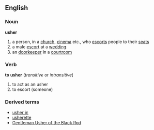 ==English==
===Noun===
'''usher'''
# a person, in a [[church]], [[cinema]] etc., who [[escort]]s people to their [[seat]]s
# a male [[escort]] at a [[wedding]]
# an [[doorkeeper]] in a [[courtroom]]
===Verb===
'''to usher'''  (''transitive'' or ''intransitive'')
# to act as an usher
# to escort (someone)
===Derived terms===
*[[usher in]]
*[[usherette]]
*[[Gentleman Usher of the Black Rod]]